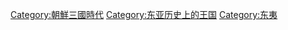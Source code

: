 {{Commonscat|Baekje Kingdom}}

[[Category:朝鮮三國時代|Category:朝鮮三國時代]]
[[Category:东亚历史上的王国|Category:东亚历史上的王国]]
[[Category:东夷|Category:东夷]]
